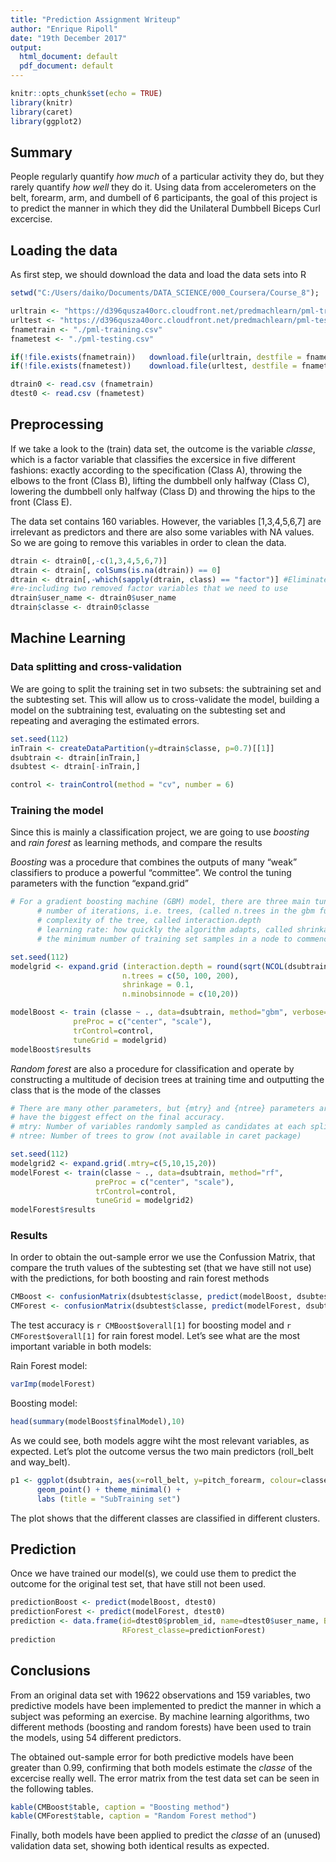 ---
title: "Prediction Assignment Writeup"
author: "Enrique Ripoll"
date: "19th December 2017"
output:
  html_document: default
  pdf_document: default
---

```{r setup, include=FALSE}
knitr::opts_chunk$set(echo = TRUE)
library(knitr)
library(caret)
library(ggplot2)
```

## Summary

People regularly quantify *how much* of a particular activity they do, but they rarely quantify *how well*
they do it. Using data from accelerometers on the belt, forearm, arm, and dumbell of 6 participants,
the goal of this project is to predict the manner in which they did the Unilateral Dumbbell Biceps Curl
excercise.


## Loading the data

As first step, we should download the data and load the data sets into R

```{r}
setwd("C:/Users/daiko/Documents/DATA_SCIENCE/000_Coursera/Course_8");

urltrain <- "https://d396qusza40orc.cloudfront.net/predmachlearn/pml-training.csv"
urltest <- "https://d396qusza40orc.cloudfront.net/predmachlearn/pml-testing.csv"
fnametrain <- "./pml-training.csv"
fnametest <- "./pml-testing.csv"

if(!file.exists(fnametrain))   download.file(urltrain, destfile = fnametrain);
if(!file.exists(fnametest))    download.file(urltest, destfile = fnametest);

dtrain0 <- read.csv (fnametrain)
dtest0 <- read.csv (fnametest)
```

## Preprocessing

If we take a look to the (train) data set, the outcome is the variable *classe*, which is a factor variable
that classifies the excersice in five different fashions: exactly according to the specification (Class A),
throwing the elbows to the front (Class B), lifting the dumbbell only halfway (Class C), lowering the
dumbbell only halfway (Class D) and throwing the hips to the front (Class E).

The data set contains 160 variables. However, the variables [1,3,4,5,6,7] are irrelevant as predictors
and there are also some variables with NA values. So we are going to remove this variables in order to 
clean the data.

```{r}
dtrain <- dtrain0[,-c(1,3,4,5,6,7)]
dtrain <- dtrain[, colSums(is.na(dtrain)) == 0]
dtrain <- dtrain[,-which(sapply(dtrain, class) == "factor")] #Eliminate columns coded as factor
#re-including two removed factor variables that we need to use
dtrain$user_name <- dtrain0$user_name
dtrain$classe <- dtrain0$classe
```

## Machine Learning

### Data splitting and cross-validation

We are going to split the training set in two subsets: the subtraining set and the subtesting set. 
This will allow us to cross-validate the model, building a model on the subtraining test, evaluating
on the subtesting set and repeating and averaging the estimated errors.

```{r}
set.seed(112)
inTrain <- createDataPartition(y=dtrain$classe, p=0.7)[[1]]
dsubtrain <- dtrain[inTrain,]
dsubtest <- dtrain[-inTrain,]
```


```{r}
control <- trainControl(method = "cv", number = 6)
```

### Training the model
Since this is mainly a classification project, we are going to use *boosting* and *rain forest* as 
learning methods, and compare the results

*Boosting* was a procedure that combines the outputs of many "weak" classifiers to produce a powerful
"committee". We control the tuning parameters with the function "expand.grid"

```{r, include=FALSE}
# For a gradient boosting machine (GBM) model, there are three main tuning parameters:
      # number of iterations, i.e. trees, (called n.trees in the gbm function)
      # complexity of the tree, called interaction.depth
      # learning rate: how quickly the algorithm adapts, called shrinkage
      # the minimum number of training set samples in a node to commence splitting (n.minobsinnode)
```

```{r}
set.seed(112)
modelgrid <- expand.grid (interaction.depth = round(sqrt(NCOL(dsubtrain))),
                         n.trees = c(50, 100, 200),
                         shrinkage = 0.1,
                         n.minobsinnode = c(10,20))

modelBoost <- train (classe ~ ., data=dsubtrain, method="gbm", verbose=FALSE,
              preProc = c("center", "scale"),
              trControl=control,
              tuneGrid = modelgrid)
modelBoost$results
```

*Random forest* are also a procedure for classification and operate by constructing a multitude of
decision trees at training time and outputting the class that is the mode of the classes

```{r, include=FALSE}
# There are many other parameters, but {mtry} and {ntree} parameters are perhaps the most likely to
# have the biggest effect on the final accuracy.
# mtry: Number of variables randomly sampled as candidates at each split.
# ntree: Number of trees to grow (not available in caret package)
```

```{r}
set.seed(112)
modelgrid2 <- expand.grid(.mtry=c(5,10,15,20))
modelForest <- train(classe ~ ., data=dsubtrain, method="rf",
                   preProc = c("center", "scale"),
                   trControl=control,
                   tuneGrid = modelgrid2)
modelForest$results
```

### Results

In order to obtain the out-sample error we use the Confussion Matrix, that compare the truth values
of the subtesting set (that we have still not use) with the predictions, for both boosting and rain 
forest methods

```{r}
CMBoost <- confusionMatrix(dsubtest$classe, predict(modelBoost, dsubtest))
CMForest <- confusionMatrix(dsubtest$classe, predict(modelForest, dsubtest))
```

The test accuracy  is `r CMBoost$overall[1]` for boosting model and `r CMForest$overall[1]` for rain
forest model. Let's see what are the most important variable in both models:

Rain Forest model:
```{r}
varImp(modelForest)
```

Boosting model:
```{r}
head(summary(modelBoost$finalModel),10)
```

As we could see, both models aggre wiht the most relevant variables, as expected. Let's plot the 
outcome versus the two main predictors (roll_belt and way_belt).

```{r}
p1 <- ggplot(dsubtrain, aes(x=roll_belt, y=pitch_forearm, colour=classe)) + 
      geom_point() + theme_minimal() +
      labs (title = "SubTraining set")
```

The plot shows that the different classes are classified in different clusters.

## Prediction
Once we have trained our model(s), we could use them to predict the outcome for the original test set, 
that have  still not been used.

```{r}
predictionBoost <- predict(modelBoost, dtest0)
predictionForest <- predict(modelForest, dtest0)
prediction <- data.frame(id=dtest0$problem_id, name=dtest0$user_name, Boosting_classe=predictionBoost,
                         RForest_classe=predictionForest)
prediction
```

## Conclusions

From an original data set with 19622 observations and 159 variables, two predictive models have been 
implemented to predict the manner in which a subject was peforming an exercise. By machine learning 
algorithms, two different methods (boosting and random forests) have been used to train the models,
using 54 different predictors.

The obtained out-sample error for both predictive models have been greater than 0.99, confirming that
both models estimate the *classe* of the excercise really well. The error matrix from the test data set
can be seen in the following tables.
```{r}
kable(CMBoost$table, caption = "Boosting method")
kable(CMForest$table, caption = "Random Forest method")
```

Finally, both models have been applied to predict the *classe* of an (unused) validation data set,
showing both identical results as expected.